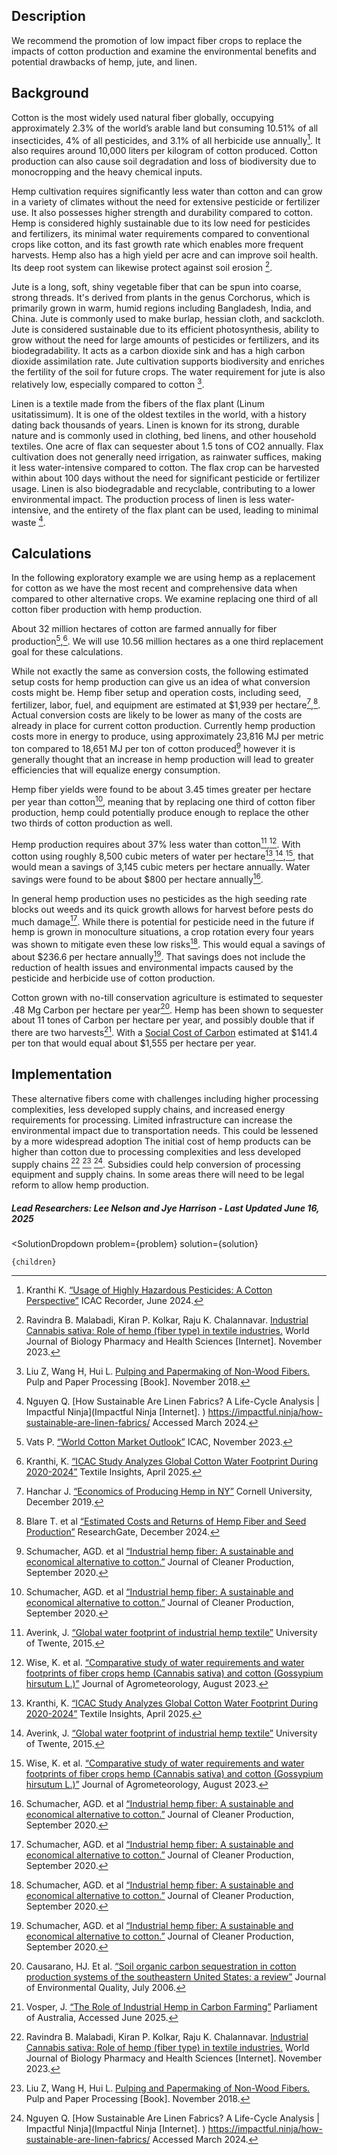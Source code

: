

## Description	

We recommend the promotion of low impact fiber crops to replace the impacts of cotton production and examine the environmental benefits and potential drawbacks of hemp, jute, and linen.

## Background
Cotton is the most widely used natural fiber globally, occupying approximately 2.3% of the world’s arable land but consuming 10.51% of all insecticides, 4% of all pesticides, and 3.1% of all herbicide use  annually[^"4"]. It also requires around 10,000 liters per kilogram of cotton produced. Cotton production can also cause soil degradation and loss of biodiversity due to monocropping and the heavy chemical inputs.

Hemp cultivation requires significantly less water than cotton and can grow in a variety of climates without the need for extensive pesticide or fertilizer use. It also possesses higher strength and durability compared to cotton.  Hemp is considered highly sustainable due to its low need for pesticides and fertilizers, its minimal water requirements compared to conventional crops like cotton, and its fast growth rate which enables more frequent harvests. Hemp also has a high yield per acre and can improve soil health. Its deep root system can likewise protect against soil erosion [^"1"].

Jute is a long, soft, shiny vegetable fiber that can be spun into coarse, strong threads. It's derived from plants in the genus Corchorus, which is primarily grown in warm, humid regions including Bangladesh, India, and China. Jute is commonly used to make burlap, hessian cloth, and sackcloth. Jute is considered sustainable due to its efficient photosynthesis, ability to grow without the need for large amounts of pesticides or fertilizers, and its biodegradability. It acts as a carbon dioxide sink and has a high carbon dioxide assimilation rate. Jute cultivation supports biodiversity and enriches the fertility of the soil for future crops. The water requirement for jute is also relatively low, especially compared to cotton [^"2"].

Linen is a textile made from the fibers of the flax plant (Linum usitatissimum). It is one of the oldest textiles in the world, with a history dating back thousands of years. Linen is known for its strong, durable nature and is commonly used in clothing, bed linens, and other household textiles. One acre of flax can sequester about 1.5 tons of CO2 annually. Flax cultivation does not generally need irrigation, as rainwater suffices, making it less water-intensive compared to cotton. The flax crop can be harvested within about 100 days without the need for significant pesticide or fertilizer usage. Linen is also biodegradable and recyclable, contributing to a lower environmental impact. The production process of linen is less water-intensive, and the entirety of the flax plant can be used, leading to minimal waste [^"3"].

## Calculations
In the following exploratory example we are using hemp as a replacement for cotton as we have the most recent and comprehensive data when compared to other alternative crops. We examine replacing one third of all cotton fiber production with hemp production.

About 32 million hectares of cotton are farmed annually for fiber production[^"6"],[^"7"]. We will use 10.56 million hectares as a one third replacement goal for these calculations.

While not exactly the same as conversion costs, the following estimated setup costs for hemp production can give us an idea of what conversion costs might be. Hemp fiber setup and operation costs, including seed, fertilizer, labor, fuel, and equipment are estimated at $1,939 per hectare[^"8"],[^"9"]. Actual conversion costs are likely to be lower as many of the costs are already in place for current cotton production. Currently hemp production costs more in energy to produce, using approximately 23,816 MJ per metric ton compared to 18,651 MJ per ton of cotton produced[^"12"] however it is generally thought that an increase in hemp production will lead to greater efficiencies that will equalize energy consumption.

Hemp fiber yields were found to be about 3.45 times greater per hectare per year than cotton[^"12"], meaning that by replacing one third of cotton fiber production, hemp could potentially produce enough to replace the other two thirds of cotton production as well.

Hemp production requires about 37% less water than cotton[^"10"],[^"11"]. With cotton using roughly 8,500 cubic meters of water per hectare[^"7"],[^"10"],[^"11"], that would mean a savings of 3,145 cubic meters per hectare annually. Water savings were found to be about $800 per hectare annually[^"12"].

In general hemp production uses no pesticides as the high seeding rate blocks out weeds and its quick growth allows for harvest before pests do much damage[^"12"]. While there is potential for pesticide need in the future if hemp is grown in monoculture situations, a crop rotation every four years was shown to mitigate even these low risks[^"12"]. This would equal a savings of about $236.6 per hectare annually[^"12"]. That savings does not include the reduction of health issues and environmental impacts caused by the pesticide and herbicide use of cotton production.

Cotton grown with no-till conservation agriculture is estimated to sequester .48 Mg Carbon per hectare per year[^"13"]. Hemp has been shown to sequester about 11 tones of Carbon per hectare per year, and possibly double that if there are two harvests[^"14"]. With a [Social Cost of Carbon](https://www.urbancruiseship.org/energy/energy_socioeconomics/carbon_pricing_e) estimated at $141.4 per ton that would equal about $1,555 per hectare per year.

## Implementation

These alternative fibers come with challenges including higher processing complexities, less developed supply chains, and increased energy requirements for processing. Limited infrastructure can increase the environmental impact due to transportation needs. This could be lessened by a more widespread adoption 
The initial cost of hemp products can be higher than cotton due to processing complexities and less developed supply chains [^"1"] [^"2"] [^"3"]. Subsidies could help conversion of processing equipment and supply chains. In some areas there will need to be legal reform to allow hemp production.

##### Lead Researchers: Lee Nelson and Jye Harrison - Last Updated June 16, 2025

[^"1"]: Ravindra B. Malabadi, Kiran P. Kolkar, Raju K. Chalannavar. [Industrial Cannabis sativa: Role of hemp (fiber type) in textile industries.](http://dx.doi.org/10.30574/wjbphs.2023.16.2.0450) World Journal of Biology Pharmacy and Health Sciences [Internet].  November 2023.

[^"2"]: Liu Z, Wang H, Hui L. [Pulping and Papermaking of Non-Wood Fibers.](10.5772/intechopen.79017) Pulp and Paper Processing [Book].  November 2018.

[^"3"]: Nguyen Q. [How Sustainable Are Linen Fabrics? A Life-Cycle Analysis | Impactful Ninja](Impactful Ninja [Internet]. ) https://impactful.ninja/how-sustainable-are-linen-fabrics/ Accessed March 2024.

[^"4"]: Kranthi K. [“Usage of Highly Hazardous Pesticides: A Cotton Perspective”]( https://www.icac.org/Content/PublicationsPdf%20Files/d8312b5a_0bd0_47c0_afac_7dcc9ba8fc66/e-cotton-Recorder-2-2024-V2.pdf.pdf) ICAC Recorder, June 2024.

[^"5"]: Safaya S. et al. [“Toward Sustainable Water Use in the Cotton Supply Chain”]( https://waterfootprint.org/resources/Assessm_water_footprint_cotton_India.pdf) Water Footprint Network, May 2016.

[^"6"]: Vats P. [“World Cotton Market Outlook”](https://www.wto.org/english/tratop_e/agric_e/icac_presentation_e.pdf) ICAC, November 2023.

[^"7"]: Kranthi, K. [“ICAC Study Analyzes Global Cotton Water Footprint During 2020-2024”]( https://textileinsights.in/icac-study-analyzes-global-cotton-water-footprint-during-2020-2024/) Textile Insights, April 2025.

[^"8"]: Hanchar J. [“Economics of Producing Hemp in NY”]( https://hemp.cals.cornell.edu/resource/economics-producing-hemp-ny-fiber-grain-dual-purpose-projected-costs-returns-preliminary-2020-budgets/) Cornell University, December 2019.

[^"9"]: Blare T. et al [“Estimated Costs and Returns of Hemp Fiber and Seed Production”](http://dx.doi.org/10.32473/edis-ag481-2024) ResearchGate, December 2024.

[^"10"]: Averink, J. [“Global water footprint of industrial hemp textile”](https://essay.utwente.nl/68219/?utm_source=chatgpt.com) University of Twente, 2015.

[^"11"]: Wise, K. et al. [“Comparative study of water requirements and water footprints of fiber crops hemp (Cannabis sativa) and cotton (Gossypium hirsutum L.)”]( http://dx.doi.org/10.54386/jam.v25i3.2260) Journal of Agrometeorology, August 2023.

[^"12"]: Schumacher, AGD. et al [“Industrial hemp fiber: A sustainable and economical alternative to cotton.”](https://doi.org/10.1016/j.jclepro.2020.122180) Journal of Cleaner Production, September 2020.

[^"13"]: Causarano, HJ. Et al. [“Soil organic carbon sequestration in cotton production systems of the southeastern United States: a review”]( https://doi.org/10.2134/jeq2005.0150) Journal of Environmental Quality, July 2006.

[^"14"]: Vosper, J. [“The Role of Industrial Hemp in Carbon Farming”]( https://www.aph.gov.au/documentstore.ashx?id=ae6e9b56-1d34-4ed3-9851-2b3bf0b6eb4f) Parliament of Australia, Accessed June 2025.


  <SolutionDropdown 
    problem={problem} 
    solution={solution}
  >
    {children}
  </SolutionDropdown>
